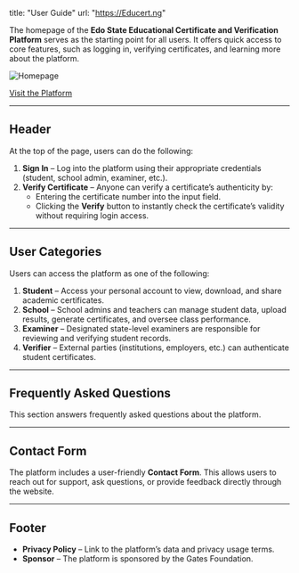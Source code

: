 title: "User Guide"
url: "https://Educert.ng"


The homepage of the **Edo State Educational Certificate and Verification Platform** serves as the starting point for all users. It offers quick access to core features, such as logging in, verifying certificates, and learning more about the platform.

<Image
  src="/images/homepage.png"
  alt="Homepage"
  width={900}
  height={500}
/>

[Visit the Platform](https://Educert.ng)

---

## Header

At the top of the page, users can do the following:

1. **Sign In** – Log into the platform using their appropriate credentials (student, school admin, examiner, etc.).
2. **Verify Certificate** – Anyone can verify a certificate’s authenticity by:
   - Entering the certificate number into the input field.
   - Clicking the **Verify** button to instantly check the certificate’s validity without requiring login access.

---

## User Categories

Users can access the platform as one of the following:

1. **Student** – Access your personal account to view, download, and share academic certificates.
2. **School** – School admins and teachers can manage student data, upload results, generate certificates, and oversee class performance.
3. **Examiner** – Designated state-level examiners are responsible for reviewing and verifying student records.
4. **Verifier** – External parties (institutions, employers, etc.) can authenticate student certificates.

---

## Frequently Asked Questions

This section answers frequently asked questions about the platform.

---

## Contact Form

The platform includes a user-friendly **Contact Form**. This allows users to reach out for support, ask questions, or provide feedback directly through the website.

---

## Footer

- **Privacy Policy** – Link to the platform’s data and privacy usage terms.
- **Sponsor** – The platform is sponsored by the Gates Foundation.
